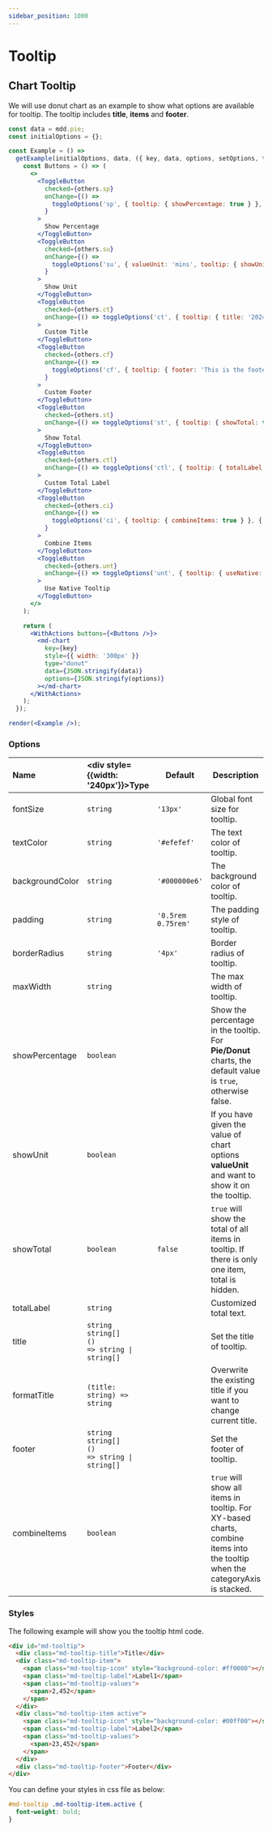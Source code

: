 ```yaml
---
sidebar_position: 1000
---
```


# Tooltip

## Chart Tooltip

We will use donut chart as an example to show what options are available for tooltip. The tooltip includes **title**, **items** and **footer**.

```jsx live noInline
const data = mdd.pie;
const initialOptions = {};

const Example = () =>
  getExample(initialOptions, data, ({ key, data, options, setOptions, toggleOptions, others }) => {
    const Buttons = () => (
      <>
        <ToggleButton
          checked={others.sp}
          onChange={() =>
            toggleOptions('sp', { tooltip: { showPercentage: true } }, { tooltip: { showPercentage: false } })
          }
        >
          Show Percentage
        </ToggleButton>
        <ToggleButton
          checked={others.su}
          onChange={() =>
            toggleOptions('su', { valueUnit: 'mins', tooltip: { showUnit: true } }, { tooltip: { showUnit: false } })
          }
        >
          Show Unit
        </ToggleButton>
        <ToggleButton
          checked={others.ct}
          onChange={() => toggleOptions('ct', { tooltip: { title: '2024-1' } }, { tooltip: { title: null } })}
        >
          Custom Title
        </ToggleButton>
        <ToggleButton
          checked={others.cf}
          onChange={() =>
            toggleOptions('cf', { tooltip: { footer: 'This is the footer' } }, { tooltip: { footer: null } })
          }
        >
          Custom Footer
        </ToggleButton>
        <ToggleButton
          checked={others.st}
          onChange={() => toggleOptions('st', { tooltip: { showTotal: true } }, { tooltip: { showTotal: false } })}
        >
          Show Total
        </ToggleButton>
        <ToggleButton
          checked={others.ctl}
          onChange={() => toggleOptions('ctl', { tooltip: { totalLabel: 'Total' } }, { tooltip: { totalLabel: null } })}
        >
          Custom Total Label
        </ToggleButton>
        <ToggleButton
          checked={others.ci}
          onChange={() =>
            toggleOptions('ci', { tooltip: { combineItems: true } }, { tooltip: { combineItems: false } })
          }
        >
          Combine Items
        </ToggleButton>
        <ToggleButton
          checked={others.unt}
          onChange={() => toggleOptions('unt', { tooltip: { useNative: true } }, { tooltip: { useNative: false } })}
        >
          Use Native Tooltip
        </ToggleButton>
      </>
    );

    return (
      <WithActions buttons={<Buttons />}>
        <md-chart
          key={key}
          style={{ width: '300px' }}
          type="donut"
          data={JSON.stringify(data)}
          options={JSON.stringify(options)}
        ></md-chart>
      </WithActions>
    );
  });

render(<Example />);
```

### Options

| Name            | <div style={{width: '240px'}}>Type</div>                                | Default            | Description                                                                                                                  |
| :-------------- | :---------------------------------------------------------------------- | ------------------ | ---------------------------------------------------------------------------------------------------------------------------- |
| fontSize        | `string`                                                                | `'13px'`           | Global font size for tooltip.                                                                                                |
| textColor       | `string`                                                                | `'#efefef'`        | The text color of tooltip.                                                                                                   |
| backgroundColor | `string`                                                                | `'#000000e6'`      | The background color of tooltip.                                                                                             |
| padding         | `string`                                                                | `'0.5rem 0.75rem'` | The padding style of tooltip.                                                                                                |
| borderRadius    | `string`                                                                | `'4px'`            | Border radius of tooltip.                                                                                                    |
| maxWidth        | `string`                                                                |                    | The max width of tooltip.                                                                                                    |
| showPercentage  | `boolean`                                                               |                    | Show the percentage in the tooltip. For **Pie/Donut** charts, the default value is `true`, otherwise false.                  |
| showUnit        | `boolean`                                                               |                    | If you have given the value of chart options **valueUnit** and want to show it on the tooltip.                               |
| showTotal       | `boolean`                                                               | `false`            | `true` will show the total of all items in tooltip. If there is only one item, total is hidden.                              |
| totalLabel      | `string`                                                                |                    | Customized total text.                                                                                                       |
| title           | `string`<br />`string[]`<br /><code>() => string &#124; string[]</code> |                    | Set the title of tooltip.                                                                                                    |
| formatTitle     | <code>(title: string) => string</code>                                  |                    | Overwrite the existing title if you want to change current title.                                                            |
| footer          | `string`<br />`string[]`<br /><code>() => string &#124; string[]</code> |                    | Set the footer of tooltip.                                                                                                   |
| combineItems    | `boolean`                                                               |                    | `true` will show all items in tooltip. For XY-based charts, combine items into the tooltip when the categoryAxis is stacked. |

### Styles

The following example will show you the tooltip html code.

```html
<div id="md-tooltip">
  <div class="md-tooltip-title">Title</div>
  <div class="md-tooltip-item">
    <span class="md-tooltip-icon" style="background-color: #ff0000"></span>
    <span class="md-tooltip-label">Label1</span>
    <span class="md-tooltip-values">
      <span>2,452</span>
    </span>
  </div>
  <div class="md-tooltip-item active">
    <span class="md-tooltip-icon" style="background-color: #00ff00"></span>
    <span class="md-tooltip-label">Label2</span>
    <span class="md-tooltip-values">
      <span>23,452</span>
    </span>
  </div>
  <div class="md-tooltip-footer">Footer</div>
</div>
```

You can define your styles in css file as below:

```css
#md-tooltip .md-tooltip-item.active {
  font-weight: bold;
}
```
